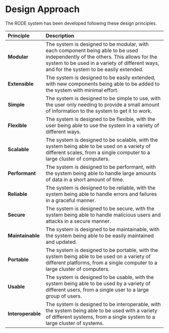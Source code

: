 # Design Approach

The RODE system has been developed following these design principles.

| Principle         | Description                                                                                                                                                                                                                  |
| :---------------- | :--------------------------------------------------------------------------------------------------------------------------------------------------------------------------------------------------------------------------- |
| **Modular**       | The system is designed to be modular, with each component being able to be used independently of the others. This allows for the system to be used in a variety of different ways, and for the system to be easily extended. |
| **Extensible**    | The system is designed to be easily extended, with new components being able to be added to the system with minimal effort.                                                                                                  |
| **Simple**        | The system is designed to be simple to use, with the user only needing to provide a small amount of information to the system to get it to work.                                                                             |
| **Flexible**      | The system is designed to be flexible, with the user being able to use the system in a variety of different ways.                                                                                                            |
| **Scalable**      | The system is designed to be scalable, with the system being able to be used on a variety of different scales, from a single computer to a large cluster of computers.                                                       |
| **Performant**    | The system is designed to be performant, with the system being able to handle large amounts of data in a short amount of time.                                                                                               |
| **Reliable**      | The system is designed to be reliable, with the system being able to handle errors and failures in a graceful manner.                                                                                                        |
| **Secure**        | The system is designed to be secure, with the system being able to handle malicious users and attacks in a secure manner.                                                                                                    |
| **Maintainable**  | The system is designed to be maintainable, with the system being able to be easily maintained and updated.                                                                                                                   |
| **Portable**      | The system is designed to be portable, with the system being able to be used on a variety of different platforms, from a single computer to a large cluster of computers.                                                    |
| **Usable**        | The system is designed to be usable, with the system being able to be used by a variety of different users, from a single user to a large group of users.                                                                    |
| **Interoperable** | The system is designed to be interoperable, with the system being able to be used with a variety of different systems, from a single system to a large cluster of systems.                                                   |

